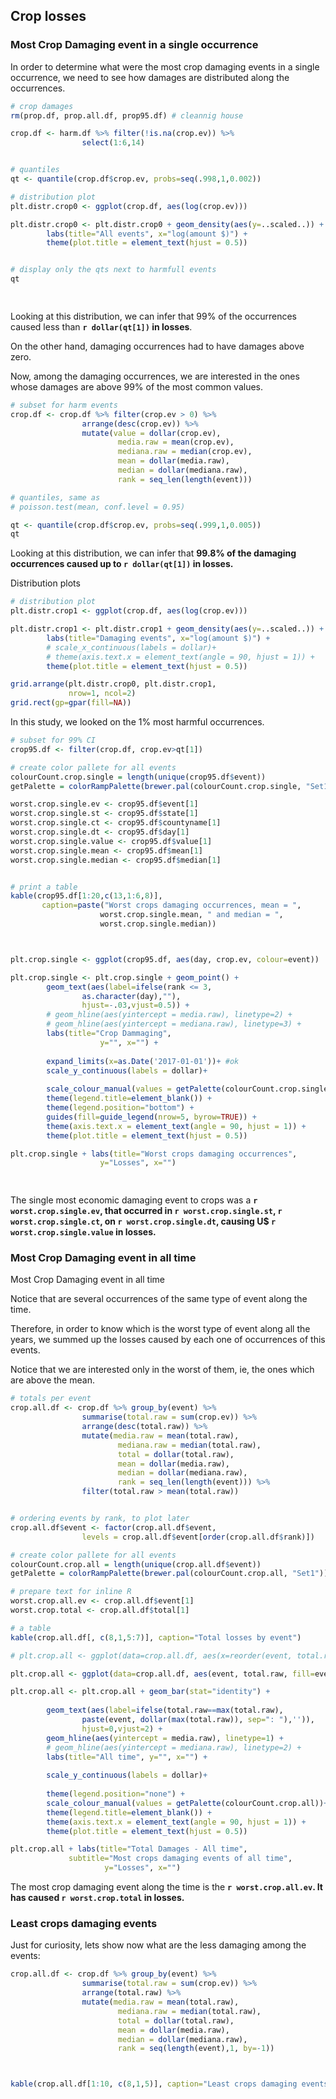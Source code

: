 ## Crop losses


### Most Crop Damaging event in a single occurrence

In order to determine what were the most crop damaging events in a single occurrence, we need to see how damages are distributed along the occurrences.


```r
# crop damages
rm(prop.df, prop.all.df, prop95.df) # cleannig house

crop.df <- harm.df %>% filter(!is.na(crop.ev)) %>%
                select(1:6,14) 


# quantiles
qt <- quantile(crop.df$crop.ev, probs=seq(.998,1,0.002))

# distribution plot
plt.distr.crop0 <- ggplot(crop.df, aes(log(crop.ev)))

plt.distr.crop0 <- plt.distr.crop0 + geom_density(aes(y=..scaled..)) + #xlim(0,.5) + 
        labs(title="All events", x="log(amount $)") +
        theme(plot.title = element_text(hjust = 0.5))  


# display only the qts next to harmfull events
qt

 
```

Looking at this distribution, we can infer that 99% of the occurrences caused less than **`r dollar(qt[1])` in losses**.

On the other hand, damaging occurrences had to have damages above zero.

Now, among the damaging occurrences, we are interested in the ones whose damages are above 99% of the most common values. 



```r

# subset for harm events
crop.df <- crop.df %>% filter(crop.ev > 0) %>%
                arrange(desc(crop.ev)) %>%
                mutate(value = dollar(crop.ev),
                        media.raw = mean(crop.ev), 
                        mediana.raw = median(crop.ev),
                        mean = dollar(media.raw),
                        median = dollar(mediana.raw),
                        rank = seq_len(length(event)))

# quantiles, same as 
# poisson.test(mean, conf.level = 0.95)

qt <- quantile(crop.df$crop.ev, probs=seq(.999,1,0.005))
qt
```

Looking at this distribution, we can infer that **99.8% of the damaging occurrences caused up to `r dollar(qt[1])` in losses.**


Distribution plots


```r

# distribution plot
plt.distr.crop1 <- ggplot(crop.df, aes(log(crop.ev)))

plt.distr.crop1 <- plt.distr.crop1 + geom_density(aes(y=..scaled..)) + #xlim(0,qt[1]) + 
        labs(title="Damaging events", x="log(amount $)") +
        # scale_x_continuous(labels = dollar)+
        # theme(axis.text.x = element_text(angle = 90, hjust = 1)) + 
        theme(plot.title = element_text(hjust = 0.5))       


```


```r
grid.arrange(plt.distr.crop0, plt.distr.crop1,
             nrow=1, ncol=2)
grid.rect(gp=gpar(fill=NA))
```



In this study, we looked on the 1% most harmful occurrences. 

```r

# subset for 99% CI
crop95.df <- filter(crop.df, crop.ev>qt[1])

# create color pallete for all events
colourCount.crop.single = length(unique(crop95.df$event))
getPalette = colorRampPalette(brewer.pal(colourCount.crop.single, "Set1"))

worst.crop.single.ev <- crop95.df$event[1]
worst.crop.single.st <- crop95.df$state[1]
worst.crop.single.ct <- crop95.df$countyname[1]
worst.crop.single.dt <- crop95.df$day[1]
worst.crop.single.value <- crop95.df$value[1]
worst.crop.single.mean <- crop95.df$mean[1]
worst.crop.single.median <- crop95.df$median[1]


# print a table
kable(crop95.df[1:20,c(13,1:6,8)],
       caption=paste("Worst crops damaging occurrences, mean = ",
                    worst.crop.single.mean, " and median = ",
                    worst.crop.single.median))




```



```r

plt.crop.single <- ggplot(crop95.df, aes(day, crop.ev, colour=event))

plt.crop.single <- plt.crop.single + geom_point() +
        geom_text(aes(label=ifelse(rank <= 3,
                as.character(day),""),
                hjust=-.03,vjust=0.5)) +
        # geom_hline(aes(yintercept = media.raw), linetype=2) +
        # geom_hline(aes(yintercept = mediana.raw), linetype=3) +
        labs(title="Crop Dammaging",
                    y="", x="") + 
                
        expand_limits(x=as.Date('2017-01-01'))+ #ok
        scale_y_continuous(labels = dollar)+
        
        scale_colour_manual(values = getPalette(colourCount.crop.single))+                
        theme(legend.title=element_blank()) +
        theme(legend.position="bottom") +
        guides(fill=guide_legend(nrow=5, byrow=TRUE)) +
        theme(axis.text.x = element_text(angle = 90, hjust = 1)) + 
        theme(plot.title = element_text(hjust = 0.5)) 

plt.crop.single + labs(title="Worst crops damaging occurrences",
                    y="Losses", x="")

  
```

The single most economic damaging  event to crops was a **`r worst.crop.single.ev`, that occurred in `r worst.crop.single.st`, `r worst.crop.single.ct`, on `r worst.crop.single.dt`, causing U$ `r worst.crop.single.value` in losses.**


### Most Crop Damaging event in all time
Most Crop Damaging event in all time


Notice that are several occurrences of the same type of event along the time. 

Therefore, in order to know which is the worst type of event along all the years, we summed up the losses caused by each one of occurrences of this events. 

Notice that we are interested only in the worst of them, ie, the ones which are above the mean.


```r

# totals per event
crop.all.df <- crop.df %>% group_by(event) %>%
                summarise(total.raw = sum(crop.ev)) %>%
                arrange(desc(total.raw)) %>%
                mutate(media.raw = mean(total.raw), 
                        mediana.raw = median(total.raw),
                        total = dollar(total.raw),
                        mean = dollar(media.raw),
                        median = dollar(mediana.raw),
                        rank = seq_len(length(event))) %>%
                filter(total.raw > mean(total.raw))


# ordering events by rank, to plot later
crop.all.df$event <- factor(crop.all.df$event,
                levels = crop.all.df$event[order(crop.all.df$rank)])

# create color pallete for all events
colourCount.crop.all = length(unique(crop.all.df$event))
getPalette = colorRampPalette(brewer.pal(colourCount.crop.all, "Set1"))

# prepare text for inline R
worst.crop.all.ev <- crop.all.df$event[1]
worst.crop.total <- crop.all.df$total[1]

# a table
kable(crop.all.df[, c(8,1,5:7)], caption="Total losses by event")

```

```r

# plt.crop.all <- ggplot(data=crop.all.df, aes(x=reorder(event, total.raw), y=total.raw, fill=event))

plt.crop.all <- ggplot(data=crop.all.df, aes(event, total.raw, fill=event))

plt.crop.all <- plt.crop.all + geom_bar(stat="identity") +
                
        geom_text(aes(label=ifelse(total.raw==max(total.raw),
                paste(event, dollar(max(total.raw)), sep=": "),'')),
                hjust=0,vjust=2) +
        geom_hline(aes(yintercept = media.raw), linetype=1) +
        # geom_hline(aes(yintercept = mediana.raw), linetype=2) +
        labs(title="All time", y="", x="") + 
                
        scale_y_continuous(labels = dollar)+
     
        theme(legend.position="none") +        
        scale_colour_manual(values = getPalette(colourCount.crop.all))+                
        theme(legend.title=element_blank()) +
        theme(axis.text.x = element_text(angle = 90, hjust = 1)) + 
        theme(plot.title = element_text(hjust = 0.5))                 

plt.crop.all + labs(title="Total Damages - All time",
             subtitle="Most crops damaging events of all time",
                     y="Losses", x="")

```



The most crop damaging event along the time is the **`r worst.crop.all.ev`. It has caused `r worst.crop.total` in losses.**


### Least crops damaging events

Just for curiosity, lets show now what are the less damaging among the  events:




```r

crop.all.df <- crop.df %>% group_by(event) %>%
                summarise(total.raw = sum(crop.ev)) %>%
                arrange(total.raw) %>%
                mutate(media.raw = mean(total.raw), 
                        mediana.raw = median(total.raw),
                        total = dollar(total.raw),
                        mean = dollar(media.raw),
                        median = dollar(mediana.raw),
                        rank = seq(length(event),1, by=-1))



kable(crop.all.df[1:10, c(8,1,5)], caption="Least crops damaging events")


```




